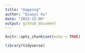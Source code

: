 ```yaml
---
title: "mapping"
author: "Qiaoyi Xu"
date: "2022-12-06"
output: github_document
---
```


```r
knitr::opts_chunk$set(echo = TRUE)
```

```r
library(tidyverse)
```


